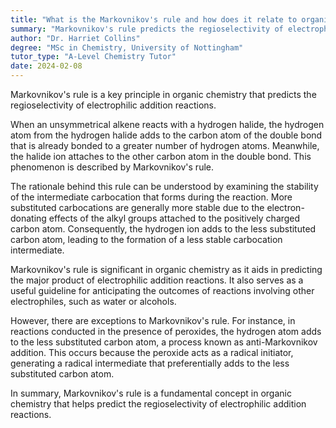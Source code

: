 ```yaml
---
title: "What is the Markovnikov's rule and how does it relate to organic chemistry?"
summary: "Markovnikov's rule predicts the regioselectivity of electrophilic addition reactions in organic chemistry, determining how reactants add to unsymmetrical alkenes based on the stability of resulting carbocations."
author: "Dr. Harriet Collins"
degree: "MSc in Chemistry, University of Nottingham"
tutor_type: "A-Level Chemistry Tutor"
date: 2024-02-08
---
```


Markovnikov's rule is a key principle in organic chemistry that predicts the regioselectivity of electrophilic addition reactions.

When an unsymmetrical alkene reacts with a hydrogen halide, the hydrogen atom from the hydrogen halide adds to the carbon atom of the double bond that is already bonded to a greater number of hydrogen atoms. Meanwhile, the halide ion attaches to the other carbon atom in the double bond. This phenomenon is described by Markovnikov's rule.

The rationale behind this rule can be understood by examining the stability of the intermediate carbocation that forms during the reaction. More substituted carbocations are generally more stable due to the electron-donating effects of the alkyl groups attached to the positively charged carbon atom. Consequently, the hydrogen ion adds to the less substituted carbon atom, leading to the formation of a less stable carbocation intermediate.

Markovnikov's rule is significant in organic chemistry as it aids in predicting the major product of electrophilic addition reactions. It also serves as a useful guideline for anticipating the outcomes of reactions involving other electrophiles, such as water or alcohols.

However, there are exceptions to Markovnikov's rule. For instance, in reactions conducted in the presence of peroxides, the hydrogen atom adds to the less substituted carbon atom, a process known as anti-Markovnikov addition. This occurs because the peroxide acts as a radical initiator, generating a radical intermediate that preferentially adds to the less substituted carbon atom.

In summary, Markovnikov's rule is a fundamental concept in organic chemistry that helps predict the regioselectivity of electrophilic addition reactions.
    
